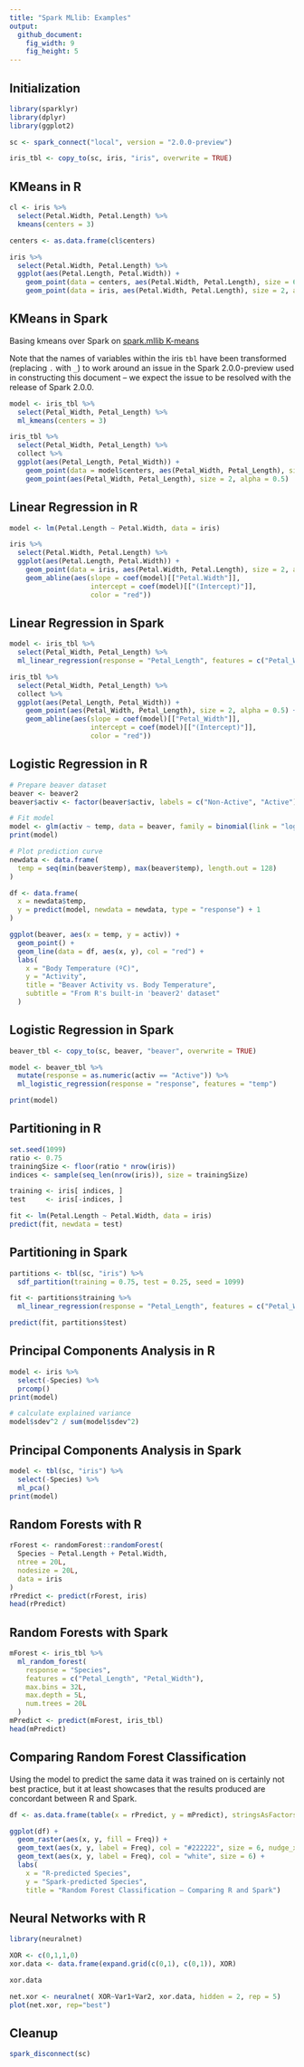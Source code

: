 ```yaml
---
title: "Spark MLlib: Examples"
output:
  github_document:
    fig_width: 9
    fig_height: 5
---
```


## Initialization

```r
library(sparklyr)
library(dplyr)
library(ggplot2)

sc <- spark_connect("local", version = "2.0.0-preview")

iris_tbl <- copy_to(sc, iris, "iris", overwrite = TRUE)
```

## KMeans in R

```r
cl <- iris %>%
  select(Petal.Width, Petal.Length) %>%
  kmeans(centers = 3)

centers <- as.data.frame(cl$centers)

iris %>%
  select(Petal.Width, Petal.Length) %>%
  ggplot(aes(Petal.Length, Petal.Width)) +
    geom_point(data = centers, aes(Petal.Width, Petal.Length), size = 60, alpha = 0.1) +
    geom_point(data = iris, aes(Petal.Width, Petal.Length), size = 2, alpha = 0.5)
```

## KMeans in Spark

Basing kmeans over Spark on [spark.mllib K-means](http://spark.apache.org/docs/latest/mllib-clustering.html#k-means)

Note that the names of variables within the iris `tbl` have been transformed
(replacing `.` with `_`) to work around an issue in the Spark 2.0.0-preview
used in constructing this document -- we expect the issue to be resolved with
the release of Spark 2.0.0.

```r
model <- iris_tbl %>%
  select(Petal_Width, Petal_Length) %>%
  ml_kmeans(centers = 3)

iris_tbl %>%
  select(Petal_Width, Petal_Length) %>%
  collect %>%
  ggplot(aes(Petal_Length, Petal_Width)) +
    geom_point(data = model$centers, aes(Petal_Width, Petal_Length), size = 60, alpha = 0.1) +
    geom_point(aes(Petal_Width, Petal_Length), size = 2, alpha = 0.5)

```

## Linear Regression in R

```r
model <- lm(Petal.Length ~ Petal.Width, data = iris)

iris %>%
  select(Petal.Width, Petal.Length) %>%
  ggplot(aes(Petal.Length, Petal.Width)) +
    geom_point(data = iris, aes(Petal.Width, Petal.Length), size = 2, alpha = 0.5) +
    geom_abline(aes(slope = coef(model)[["Petal.Width"]],
                    intercept = coef(model)[["(Intercept)"]],
                    color = "red"))
```

## Linear Regression in Spark

```r
model <- iris_tbl %>%
  select(Petal_Width, Petal_Length) %>%
  ml_linear_regression(response = "Petal_Length", features = c("Petal_Width"))

iris_tbl %>%
  select(Petal_Width, Petal_Length) %>%
  collect %>%
  ggplot(aes(Petal_Length, Petal_Width)) +
    geom_point(aes(Petal_Width, Petal_Length), size = 2, alpha = 0.5) +
    geom_abline(aes(slope = coef(model)[["Petal_Width"]],
                    intercept = coef(model)[["(Intercept)"]],
                    color = "red"))
```

## Logistic Regression in R

```r
# Prepare beaver dataset
beaver <- beaver2
beaver$activ <- factor(beaver$activ, labels = c("Non-Active", "Active"))

# Fit model
model <- glm(activ ~ temp, data = beaver, family = binomial(link = "logit"))
print(model)

# Plot prediction curve
newdata <- data.frame(
  temp = seq(min(beaver$temp), max(beaver$temp), length.out = 128)
)

df <- data.frame(
  x = newdata$temp,
  y = predict(model, newdata = newdata, type = "response") + 1
)

ggplot(beaver, aes(x = temp, y = activ)) +
  geom_point() +
  geom_line(data = df, aes(x, y), col = "red") +
  labs(
    x = "Body Temperature (ºC)",
    y = "Activity",
    title = "Beaver Activity vs. Body Temperature",
    subtitle = "From R's built-in 'beaver2' dataset"
  )

```

## Logistic Regression in Spark

```r
beaver_tbl <- copy_to(sc, beaver, "beaver", overwrite = TRUE)

model <- beaver_tbl %>%
  mutate(response = as.numeric(activ == "Active")) %>%
  ml_logistic_regression(response = "response", features = "temp")

print(model)
```


## Partitioning in R

```r
set.seed(1099)
ratio <- 0.75
trainingSize <- floor(ratio * nrow(iris))
indices <- sample(seq_len(nrow(iris)), size = trainingSize)

training <- iris[ indices, ]
test     <- iris[-indices, ]

fit <- lm(Petal.Length ~ Petal.Width, data = iris)
predict(fit, newdata = test)
```

## Partitioning in Spark

```r
partitions <- tbl(sc, "iris") %>%
  sdf_partition(training = 0.75, test = 0.25, seed = 1099)

fit <- partitions$training %>%
  ml_linear_regression(response = "Petal_Length", features = c("Petal_Width"))

predict(fit, partitions$test)
```


## Principal Components Analysis in R

```r
model <- iris %>%
  select(-Species) %>%
  prcomp()
print(model)

# calculate explained variance
model$sdev^2 / sum(model$sdev^2)
```

## Principal Components Analysis in Spark

```r
model <- tbl(sc, "iris") %>%
  select(-Species) %>%
  ml_pca()
print(model)
```

## Random Forests with R

```r
rForest <- randomForest::randomForest(
  Species ~ Petal.Length + Petal.Width,
  ntree = 20L,
  nodesize = 20L,
  data = iris
)
rPredict <- predict(rForest, iris)
head(rPredict)
```

## Random Forests with Spark

```r
mForest <- iris_tbl %>%
  ml_random_forest(
    response = "Species",
    features = c("Petal_Length", "Petal_Width"),
    max.bins = 32L,
    max.depth = 5L,
    num.trees = 20L
  )
mPredict <- predict(mForest, iris_tbl)
head(mPredict)
```

## Comparing Random Forest Classification

Using the model to predict the same data it was trained on is
certainly not best practice, but it at least showcases that
the results produced are concordant between R and Spark.

```r
df <- as.data.frame(table(x = rPredict, y = mPredict), stringsAsFactors = FALSE)

ggplot(df) +
  geom_raster(aes(x, y, fill = Freq)) +
  geom_text(aes(x, y, label = Freq), col = "#222222", size = 6, nudge_x = 0.005, nudge_y = -0.005) +
  geom_text(aes(x, y, label = Freq), col = "white", size = 6) +
  labs(
    x = "R-predicted Species",
    y = "Spark-predicted Species",
    title = "Random Forest Classification — Comparing R and Spark")


```

## Neural Networks with R

```r
library(neuralnet)

XOR <- c(0,1,1,0)
xor.data <- data.frame(expand.grid(c(0,1), c(0,1)), XOR)

xor.data

net.xor <- neuralnet( XOR~Var1+Var2, xor.data, hidden = 2, rep = 5)
plot(net.xor, rep="best")
```

## Cleanup

```r
spark_disconnect(sc)
```
